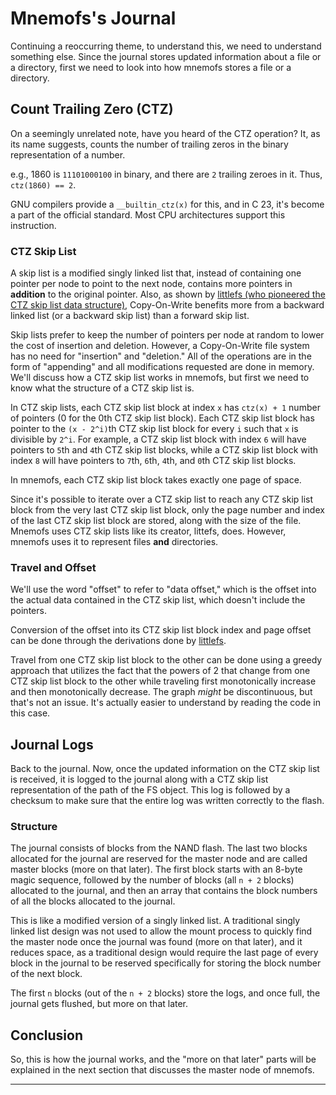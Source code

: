 

<div style={{textAlign: "justify"}}>

# Mnemofs's Journal

Continuing a reoccurring theme, to understand this, we need to understand something else. Since the journal stores updated information about a file or a directory, first we need to look into how mnemofs stores a file or a directory.

## Count Trailing Zero (CTZ)

On a seemingly unrelated note, have you heard of the CTZ operation? It, as its name suggests, counts the number of trailing zeros in the binary representation of a number.

e.g., 1860 is ``11101000100`` in binary, and there are ``2`` trailing zeroes in it. Thus, ``ctz(1860) == 2``.

GNU compilers provide a ``__builtin_ctz(x)`` for this, and in C 23, it's become a part of the official standard. Most CPU architectures support this instruction.

### CTZ Skip List

A skip list is a modified singly linked list that, instead of containing one pointer per node to point to the next node, contains more pointers in **addition** to the original pointer. Also, as shown by [littlefs (who pioneered the CTZ skip list data structure)](https://github.com/littlefs-project/littlefs/blob/master/DESIGN.md#ctz-skip-lists), Copy-On-Write benefits more from a backward linked list (or a backward skip list) than a forward skip list.

Skip lists prefer to keep the number of pointers per node at random to lower the cost of insertion and deletion. However, a Copy-On-Write file system has no need for "insertion" and "deletion." All of the operations are in the form of "appending" and all modifications requested are done in memory. We'll discuss how a CTZ skip list works in mnemofs, but first we need to know what the structure of a CTZ skip list is.

In CTZ skip lists, each CTZ skip list block at index ``x`` has ``ctz(x) + 1`` number of pointers (0 for the 0th CTZ skip list block). Each CTZ skip list block has pointer to the ``(x - 2^i)``th CTZ skip list block for every ``i`` such that ``x`` is divisible by ``2^i``. For example, a CTZ skip list block with index ``6`` will have pointers to ``5``th and ``4``th CTZ skip list blocks, while a CTZ skip list block with index ``8`` will have pointers to ``7``th, ``6``th, ``4``th, and ``0``th CTZ skip list blocks.

In mnemofs, each CTZ skip list block takes exactly one page of space.

Since it's possible to iterate over a CTZ skip list to reach any CTZ skip list block from the very last CTZ skip list block, only the page number and index of the last CTZ skip list block are stored, along with the size of the file. Mnemofs uses CTZ skip lists like its creator, littefs, does. However, mnemofs uses it to represent files **and** directories.

### Travel and Offset

We'll use the word "offset" to refer to "data offset," which is the offset into the actual data contained in the CTZ skip list, which doesn't include the pointers.

Conversion of the offset into its CTZ skip list block index and page offset can be done through the derivations done by [littlefs](https://github.com/littlefs-project/littlefs/blob/master/DESIGN.md#ctz-skip-lists).

Travel from one CTZ skip list block to the other can be done using a greedy approach that utilizes the fact that the powers of 2 that change from one CTZ skip list block to the other while traveling first monotonically increase and then monotonically decrease. The graph _might_ be discontinuous, but that's not an issue. It's actually easier to understand by reading the code in this case.

## Journal Logs

Back to the journal. Now, once the updated information on the CTZ skip list is received, it is logged to the journal along with a CTZ skip list representation of the path of the FS object. This log is followed by a checksum to make sure that the entire log was written correctly to the flash.

### Structure

The journal consists of blocks from the NAND flash. The last two blocks allocated for the journal are reserved for the master node and are called master blocks (more on that later). The first block starts with an 8-byte magic sequence, followed by the number of blocks (all ``n + 2`` blocks) allocated to the journal, and then an array that contains the block numbers of all the blocks allocated to the journal.

This is like a modified version of a singly linked list. A traditional singly linked list design was not used to allow the mount process to quickly find the master node once the journal was found (more on that later), and it reduces space, as a traditional design would require the last page of every block in the journal to be reserved specifically for storing the block number of the next block.

The first ``n`` blocks (out of the ``n + 2`` blocks) store the logs, and once full, the journal gets flushed, but more on that later.

## Conclusion

So, this is how the journal works, and the "more on that later" parts will be explained in the next section that discusses the master node of mnemofs.

</div>

---

<Cards>
<Card icon="❰&emsp;" title="Mnemofs LRU Cache" href={prev} />
<Card icon="❱&emsp;" title="Mnemofs Master Node" href={next} />
</Cards>
<br/>
<Card icon="⌂&emsp;" title="Home" href={home} />